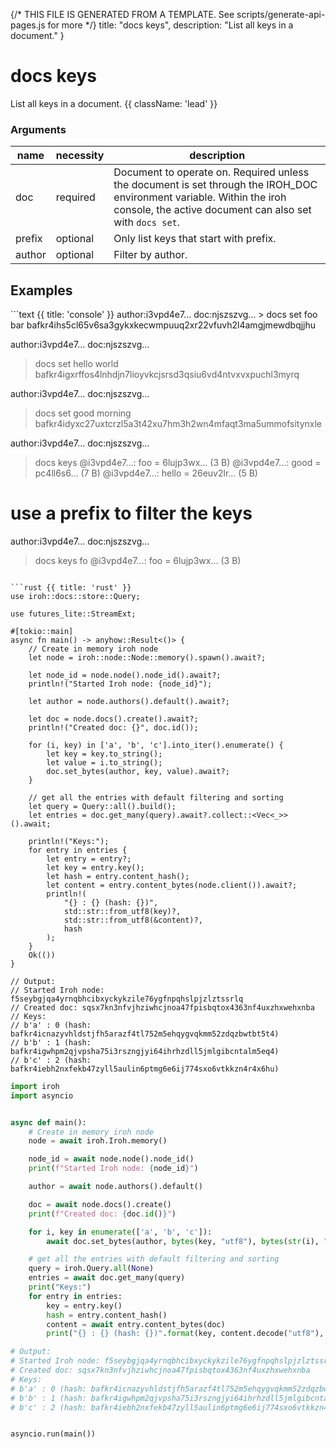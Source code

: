 {/* THIS FILE IS GENERATED FROM A TEMPLATE. See scripts/generate-api-pages.js for more */}
    title: "docs keys",
    description: "List all keys in a document."
}

<div className='not-prose mb-5'>
    <Breadcrumbs pages={[
        { name: 'API', href: '/docs/api', current: false },
        { name: 'docs keys', href: '/docs/api/docs-keys', current: true },
    ]} />
</div>

# docs keys

List all keys in a document. {{ className: 'lead' }}


### Arguments

| name | necessity | description |
| ---- | --------- | ----------- |
| doc  | required | Document to operate on. Required unless the document is set through the IROH_DOC environment variable. Within the iroh console, the active document can also set with `docs set`. |
| prefix  | optional | Only list keys that start with prefix. |
| author  | optional | Filter by author. |



## Examples

<CodeGroup title="docs keys">
```text {{ title: 'console' }}
author:i3vpd4e7… doc:njszszvg…
> docs set foo bar
bafkr4ihs5cl65v6sa3gykxkecwmpuuq2xr22vfuvh2l4amgjmewdbqjjhu

author:i3vpd4e7… doc:njszszvg…
> docs set hello world
bafkr4igxrffos4lnhdjn7lioyvkcjsrsd3qsiu6vd4ntvxvxpuchl3myrq

author:i3vpd4e7… doc:njszszvg…
> docs set good morning
bafkr4idyxc27uxtcrzl5a3t42xu7hm3h2wn4mfaqt3ma5ummofsitynxle

author:i3vpd4e7… doc:njszszvg…
> docs keys
@i3vpd4e7…: foo = 6lujp3wx… (3 B)
@i3vpd4e7…: good = pc4ll6s6… (7 B)
@i3vpd4e7…: hello = 26euv2lr… (5 B)

# use a prefix to filter the keys

author:i3vpd4e7… doc:njszszvg…
> docs keys fo
@i3vpd4e7…: foo = 6lujp3wx… (3 B)
```

```rust {{ title: 'rust' }}
use iroh::docs::store::Query;

use futures_lite::StreamExt;

#[tokio::main]
async fn main() -> anyhow::Result<()> {
    // Create in memory iroh node
    let node = iroh::node::Node::memory().spawn().await?;

    let node_id = node.node().node_id().await?;
    println!("Started Iroh node: {node_id}");

    let author = node.authors().default().await?;

    let doc = node.docs().create().await?;
    println!("Created doc: {}", doc.id());

    for (i, key) in ['a', 'b', 'c'].into_iter().enumerate() {
        let key = key.to_string();
        let value = i.to_string();
        doc.set_bytes(author, key, value).await?;
    }

    // get all the entries with default filtering and sorting
    let query = Query::all().build();
    let entries = doc.get_many(query).await?.collect::<Vec<_>>().await;

    println!("Keys:");
    for entry in entries {
        let entry = entry?;
        let key = entry.key();
        let hash = entry.content_hash();
        let content = entry.content_bytes(node.client()).await?;
        println!(
            "{} : {} (hash: {})",
            std::str::from_utf8(key)?,
            std::str::from_utf8(&content)?,
            hash
        );
    }
    Ok(())
}

// Output:
// Started Iroh node: f5seybgjqa4yrnqbhcibxyckykzile76ygfnpqhslpjzlztssrlq
// Created doc: sqsx7kn3nfvjhziwhcjnoa47fpisbqtox4363nf4uxzhxwehxnba
// Keys:
// b'a' : 0 (hash: bafkr4icnazyvhldstjfh5arazf4tl752m5ehqygvqkmm52zdqzbwtbt5t4)
// b'b' : 1 (hash: bafkr4igwhpm2qjvpsha75i3rszngjyi64ihrhzdll5jmlgibcntalm5eq4)
// b'c' : 2 (hash: bafkr4iebh2nxfekb47zyll5aulin6ptmg6e6ij774sxo6vtkkzn4r4x6hu)

```



```python {{ title: 'python' }}
import iroh
import asyncio


async def main():
    # Create in memory iroh node
    node = await iroh.Iroh.memory()

    node_id = await node.node().node_id()
    print(f"Started Iroh node: {node_id}")

    author = await node.authors().default()

    doc = await node.docs().create()
    print(f"Created doc: {doc.id()}")

    for i, key in enumerate(['a', 'b', 'c']):
        await doc.set_bytes(author, bytes(key, "utf8"), bytes(str(i), "utf8"))

    # get all the entries with default filtering and sorting
    query = iroh.Query.all(None)
    entries = await doc.get_many(query)
    print("Keys:")
    for entry in entries:
        key = entry.key()
        hash = entry.content_hash()
        content = await entry.content_bytes(doc)
        print("{} : {} (hash: {})".format(key, content.decode("utf8"), hash))

# Output:
# Started Iroh node: f5seybgjqa4yrnqbhcibxyckykzile76ygfnpqhslpjzlztssrlq
# Created doc: sqsx7kn3nfvjhziwhcjnoa47fpisbqtox4363nf4uxzhxwehxnba
# Keys:
# b'a' : 0 (hash: bafkr4icnazyvhldstjfh5arazf4tl752m5ehqygvqkmm52zdqzbwtbt5t4)
# b'b' : 1 (hash: bafkr4igwhpm2qjvpsha75i3rszngjyi64ihrhzdll5jmlgibcntalm5eq4)
# b'c' : 2 (hash: bafkr4iebh2nxfekb47zyll5aulin6ptmg6e6ij774sxo6vtkkzn4r4x6hu)


asyncio.run(main())

```


</CodeGroup>
